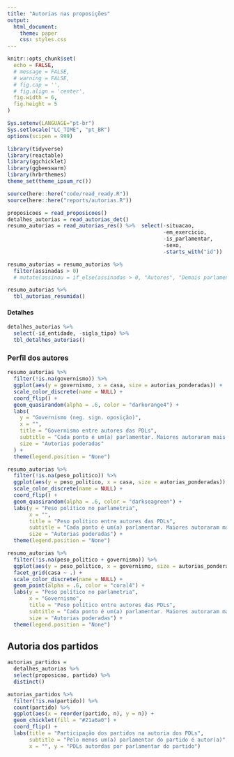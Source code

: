 ```yaml
---
title: "Autorias nas proposições"
output:
  html_document:
    theme: paper
    css: styles.css
---
```


```r
knitr::opts_chunk$set(
  echo = FALSE,
  # message = FALSE,
  # warning = FALSE,
  # fig.cap = '',
  # fig.align = 'center',
  fig.width = 6,
  fig.height = 5
)

Sys.setenv(LANGUAGE="pt-br")
Sys.setlocale("LC_TIME", "pt_BR")
options(scipen = 999)
```

```r
library(tidyverse)
library(reactable)
library(ggchicklet)
library(ggbeeswarm)
library(hrbrthemes)
theme_set(theme_ipsum_rc())

source(here::here("code/read_ready.R"))
source(here::here("reports/autorias.R"))
```

```r
proposicoes = read_proposicoes()
detalhes_autorias = read_autorias_det()
resumo_autorias = read_autorias_res() %>%  select(-situacao,
                                                  -em_exercicio,
                                                  -is_parlamentar,
                                                  -sexo,
                                                  -starts_with("id"))

resumo_autorias = resumo_autorias %>%
  filter(assinadas > 0)
  # mutate(assinou = if_else(assinadas > 0, "Autores", "Demais parlamentares"))
```


```r
resumo_autorias %>%
  tbl_autorias_resumida()
```

#### Detalhes

```r
detalhes_autorias %>% 
  select(-id_entidade, -sigla_tipo) %>% 
  tbl_detalhes_autorias()
```

### Perfil dos autores


```r
resumo_autorias %>%
  filter(!is.na(governismo)) %>%
  ggplot(aes(y = governismo, x = casa, size = autorias_ponderadas)) +
  scale_color_discrete(name = NULL) +
  coord_flip() +
  geom_quasirandom(alpha = .6, color = "darkorange4") +
  labs(
    y = "Governismo (neg. sign. oposição)",
    x = "",
    title = "Governismo entre autores das PDLs",
    subtitle = "Cada ponto é um(a) parlamentar. Maiores autoraram mais.",
    size = "Autorias poderadas"
  ) +
  theme(legend.position = "None")
```

```r
resumo_autorias %>% 
  filter(!is.na(peso_politico)) %>% 
  ggplot(aes(y = peso_politico, x = casa, size = autorias_ponderadas)) + 
  scale_color_discrete(name = NULL) + 
  coord_flip() + 
  geom_quasirandom(alpha = .6, color = "darkseagreen") + 
  labs(y = "Peso político no parlametria", 
       x = "", 
       title = "Peso político entre autores das PDLs", 
       subtitle = "Cada ponto é um(a) parlamentar. Maiores autoraram mais.",
       size = "Autorias poderadas") + 
  theme(legend.position = "None")
```
```r
resumo_autorias %>% 
  filter(!is.na(peso_politico + governismo)) %>% 
  ggplot(aes(y = peso_politico, x = governismo, size = autorias_ponderadas)) + 
  facet_grid(casa ~ .) + 
  scale_color_discrete(name = NULL) + 
  geom_point(alpha = .6, color = "coral4") + 
  labs(y = "Peso político no parlametria", 
       x = "Governismo", 
       title = "Peso político entre autores das PDLs", 
       subtitle = "Cada ponto é um(a) parlamentar. Maiores autoraram mais.",
       size = "Autorias poderadas") + 
  theme(legend.position = "None")
```


## Autoria dos partidos

```r
autorias_partidos = 
  detalhes_autorias %>% 
  select(proposicao, partido) %>% 
  distinct()
```


```r
autorias_partidos %>%
  filter(!is.na(partido)) %>% 
  count(partido) %>%
  ggplot(aes(x = reorder(partido, n), y = n)) +
  geom_chicklet(fill = "#21a6a0") +
  coord_flip() +
  labs(title = "Participação dos partidos na autoria dos PDLs",
       subtitle = "Pelo menos um(a) parlamentar do partido é autor(a)",
       x = "", y = "PDLs autordas por parlamentar do partido")
```
